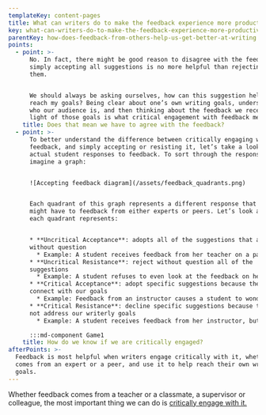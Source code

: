 ```yaml
---
templateKey: content-pages
title: What can writers do to make the feedback experience more productive?
key: what-can-writers-do-to-make-the-feedback-experience-more-productive
parentKey: how-does-feedback-from-others-help-us-get-better-at-writing
points:
  - point: >-
      No. In fact, there might be good reason to disagree with the feedback. But
      simply accepting all suggestions is no more helpful than rejecting all of
      them.


      We should always be asking ourselves, how can this suggestion help me
      reach my goals? Being clear about one’s own writing goals, understanding
      who our audience is, and then thinking about the feedback we received in
      light of those goals is what critical engagement with feedback means.
    title: Does that mean we have to agree with the feedback?
  - point: >-
      To better understand the difference between critically engaging with
      feedback, and simply accepting or resisting it, let’s take a look at some
      actual student responses to feedback. To sort through the responses,
      imagine a graph:


      ![Accepting feedback diagram](/assets/feedback_quadrants.png)


      Each quadrant of this graph represents a different response that writers
      might have to feedback from either experts or peers. Let’s look at what
      each quadrant represents:


      * **Uncritical Acceptance**: adopts all of the suggestions that are made
      without question
        * Example: A student receives feedback from her teacher on a paper, and incorporates all the suggestions into her work on the grounds that this will get her the best possible grade.
      * **Uncritical Resistance**: reject without question all of the
      suggestions 
        * Example: A student refuses to even look at the feedback on her paper because she feels the instructor has been rude to her or is just wrong.
      * **Critical Acceptance**: adopt specific suggestions because they help us
      connect with our goals
        * Example: Feedback from an instructor causes a student to wonder how she can make a key point in her paper clearer to her audience.
      * **Critical Resistance**: decline specific suggestions because they do
      not address our writerly goals
        * Example: A student receives feedback from her instructor, but chooses not to adopt the feedback because it doesn’t help fulfill her own vision for the assignment.

      :::md-component Game1
    title: How do we know if we are critically engaged?
afterPoints: >-
  Feedback is most helpful when writers engage critically with it, whether it
  comes from an expert or a peer, and use it to help reach their own writing
  goals.
---
```

Whether feedback comes from a teacher or a classmate, a supervisor or colleague, the most important thing we can do is [critically engage with it.](/pages/writing-is-social/how-does-feedback-from-others-help-us-get-better-at-writing/what-is-feedback/#what-is-critical-engagement)
